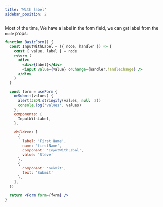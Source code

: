 ```yaml
---
title: 'With label'
sidebar_position: 2
---
```


Most of the time, We have a label in the form field, we can get label from the `node` props:

```jsx live
function BasicForm() {
  const InputWithLabel = ({ node, handler }) => {
    const { value, label } = node
    return (
      <div>
        <div>{label}</div>
        <input value={value} onChange={handler.handleChange} />
      </div>
    )
  }

  const form = useForm({
    onSubmit(values) {
      alert(JSON.stringify(values, null, 2))
      console.log('values', values)
    },
    components: {
      InputWithLabel,
    },

    children: [
      {
        label: 'First Name',
        name: 'firstName',
        component: 'InputWithLabel',
        value: 'Steve',
      },
      {
        component: 'Submit',
        text: 'Submit',
      },
    ],
  })

  return <Form form={form} />
}
```
